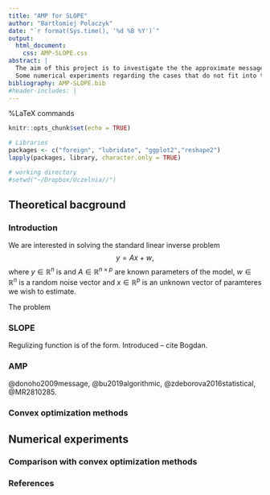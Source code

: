 ```yaml
---
title: "AMP for SLOPE"
author: "Bartłomiej Polaczyk"
date: "`r format(Sys.time(), '%d %B %Y')`"
output: 
  html_document:
    css: AMP-SLOPE.css
abstract: |
  The aim of this project is to investigate the the approximate message passing algorithm for SLOPE regularization problem based on [@bu2019algorithmic] and compare it with classical convex optimization methods.
  Some numerical experiments regarding the cases that do not fit into the theoretical framework of [@bu2019algorithmic] are also performed and analyzed.
bibliography: AMP-SLOPE.bib
#header-includes: |
---
```

%LaTeX commands
\newcommand{\R}{\mathbb{R}}

```r
knitr::opts_chunk$set(echo = TRUE)

# Libraries
packages <- c("foreign", "lubridate", "ggplot2","reshape2")
lapply(packages, library, character.only = TRUE)

# working directory
#setwd("~/Dropbox/Uczelnia//")
```


## Theoretical bacground
### Introduction
We are interested in solving the standard linear inverse problem
$$ y = Ax + w, $$
where $y\in \R^n$ is  and $A\in\R^{n\times p}$ are known parameters of the model, $w\in\R^n$ is a random noise vector and $x\in\R^p$ is an unknown vector of paramteres we wish to estimate. 

The problem

### SLOPE

Regulizing function is of the form.
Introduced -- cite Bogdan.

### AMP
@donoho2009message, @bu2019algorithmic, @zdeborova2016statistical, @MR2810285.

### Convex optimization methods

## Numerical experiments

### Comparison with convex optimization methods

### References
